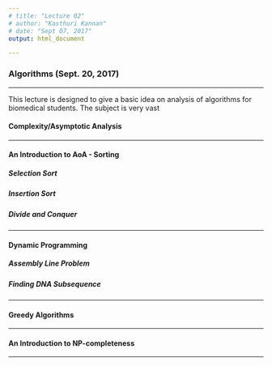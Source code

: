 ```yaml
---
# title: "Lecture 02"
# author: "Kasthuri Kannan"
# date: "Sept 07, 2017"
output: html_document

---
```


### Algorithms (Sept. 20, 2017)

---

This lecture is designed to give a basic idea on analysis of algorithms for biomedical students. The subject is very vast

#### Complexity/Asymptotic Analysis 



---

#### An Introduction to AoA - Sorting


##### Selection Sort


##### Insertion Sort


##### Divide and Conquer 


---

#### Dynamic Programming 


##### Assembly Line Problem


##### Finding DNA Subsequence


---

#### Greedy Algorithms


---

#### An Introduction to NP-completeness


---



